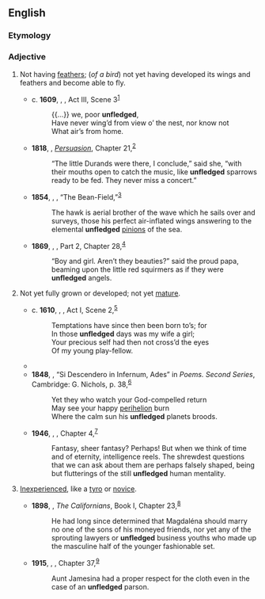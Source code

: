 ==English==

===Etymology===
{{prefix|en|un|fledged}}

===Adjective===
{{en-adj|-}}

# Not having [[feather]]s; (''of a bird'') not yet having developed its wings and feathers and become able to fly.
#: {{syn|en|featherless|callow}}
#: {{ant|en|fledged}}
#* c. '''1609''', {{w|William Shakespeare}}, ''{{w|Cymbeline}}'', Act III, Scene 3<sup>[http://www.opensourceshakespeare.org/views/plays/play_view.php?WorkID=cymbeline&Scope=entire&pleasewait=1&msg=pl]</sup>
#*: {{...}} we, poor '''unfledged''',
#*: Have never wing’d from view o’ the nest, nor know not
#*: What air’s from home.
#* '''1818''', {{w|Jane Austen}}, ''[[w:Persuasion (novel)|Persuasion]]'', Chapter 21,<sup>[http://www.gutenberg.org/files/105/105-h/105-h.htm]</sup>
#*: “The little Durands were there, I conclude,” said she, “with their mouths open to catch the music, like '''unfledged''' sparrows ready to be fed. They never miss a concert.”
#* '''1854''', {{w|Henry David Thoreau}}, ''{{w|Walden}}'', “The Bean-Field,”<sup>[http://www.gutenberg.org/files/205/205-h/205-h.htm]</sup>
#*: The hawk is aerial brother of the wave which he sails over and surveys, those his perfect air-inflated wings answering to the elemental '''unfledged''' [[pinion]]s of the sea.
#* '''1869''', {{w|Louisa May Alcott}}, ''{{w|Little Women}}'', Part 2, Chapter 28,<sup>[http://www.gutenberg.org/files/514/514-h/514-h.htm]</sup>
#*: “Boy and girl. Aren’t they beauties?” said the proud papa, beaming upon the little red squirmers as if they were '''unfledged''' angels.
# {{lb|en|figuratively}} Not yet fully grown or developed; not yet [[mature]].
#* c. '''1610''', {{w|William Shakespeare}}, ''{{w|The Winter’s Tale}}'', Act I, Scene 2,<sup>[http://www.opensourceshakespeare.org/views/plays/play_view.php?WorkID=winterstale&Scope=entire&pleasewait=1&msg=pl]</sup>
#*: Temptations have since then been born to’s; for
#*: In those '''unfledged''' days was my wife a girl;
#*: Your precious self had then not cross’d the eyes
#*: Of my young play-fellow.
#* {{RQ:Wollstonecraft Vindication|passage=Besides, it is not possible to give a young person a just view of life; he must have struggled with his own passions before he can estimate the force of the temptation which betrayed his brother into vice. Those who are entering life, and those who are departing, see the world from such very different points of view, that they can seldom think alike, unless the '''unfledged''' reason of the former never attempted a solitary flight.}}
#* '''1848''', {{w|James Russell Lowell}}, “Si Descendero in Infernum, Ades” in ''Poems. Second Series'', Cambridge: G. Nichols, p. 38,<sup>[https://catalog.hathitrust.org/Record/008434176]</sup>
#*: Yet they who watch your God-compelled return
#*: May see your happy [[perihelion]] burn
#*: Where the calm sun his '''unfledged''' planets broods.
#* '''1946''', {{w|Olaf Stapledon}}, ''{{w|Death into Life}}'', Chapter 4,<sup>[http://gutenberg.net.au/ebooks06/0601281.txt]</sup>
#*: Fantasy, sheer fantasy? Perhaps! But when we think of time and of eternity, intelligence reels. The shrewdest questions that we can ask about them are perhaps falsely shaped, being but flutterings of the still '''unfledged''' human mentality.
# {{lb|en|figuratively}} [[inexperienced|Inexperienced]], like a [[tyro]] or [[novice]].
#: {{ant|en|experienced}}
#* '''1898''', {{w|Gertrude Atherton}}, ''The Californians'', Book I, Chapter 23,<sup>[http://www.gutenberg.org/files/21903/21903-8.txt]</sup>
#*: He had long since determined that Magdaléna should marry no one of the sons of his moneyed friends, nor yet any of the sprouting lawyers or '''unfledged''' business youths who made up the masculine half of the younger fashionable set.
#* '''1915''', {{w|Lucy Maud Montgomery}}, ''{{w|Anne of the Island}}'', Chapter 37,<sup>[http://gutenberg.net.au/ebooks14/1403281h.html]</sup>
#*: Aunt Jamesina had a proper respect for the cloth even in the case of an '''unfledged''' parson.
